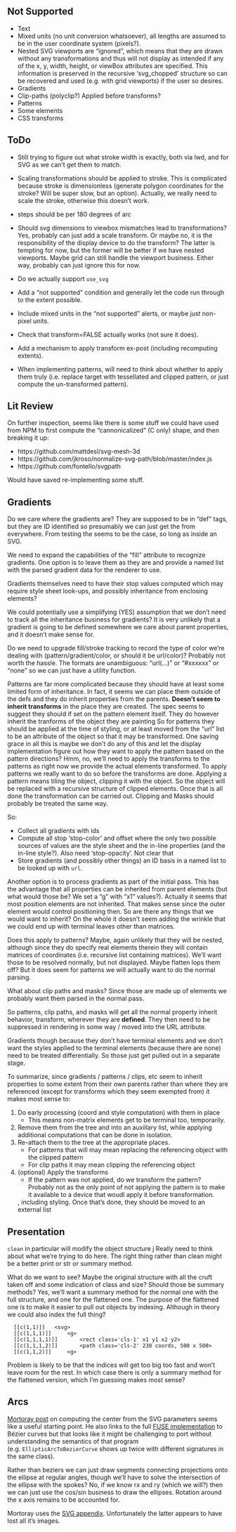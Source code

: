 
## Not Supported

* Text
* Mixed units (no unit conversion whatsoever), all lengths are assumed to be in
  the user coordinate system (pixels?).
* Nested SVG viewports are "ignored", which means that they are drawn without
  any transformations and thus will not display as intended if any of the x, y,
  width, height, or viewBox attributes are specified.  This information is
  preserved in the recursive 'svg_chopped' structure so can be recovered and
  used (e.g. with grid viewports) if the user so desires.
* Gradients
* Clip-paths (polyclip?)  Applied before transforms?
* Patterns
* Some elements
* CSS transforms

## ToDo

* Still trying to figure out what stroke width is exactly, both via lwd, and for
  SVG as we can't get them to match.

* Scaling transformations should be applied to stroke.  This is complicated
  because stroke is dimensionless (generate polygon coordinates for the stroke?
  Will be super slow, but an option).  Actually, we really need to scale the
  stroke, otherwise this doesn't work.


* steps should be per 180 degrees of arc

* Should svg dimensions to viewbox mismatches lead to transformations?  Yes,
  probably can just add a scale transform.  Or maybe no, it is the
  responsibility of the display device to do the transform?  The latter is
  tempting for now, but the former will be better if we have nested viewports.
  Maybe grid can still handle the viewport business.  Either way, probably can
  just ignore this for now.

* Do we actually support `use_svg`

* Add a "not supported" condition and generally let the code run through to the
  extent possible.

* Include mixed units in the "not supported" alerts, or maybe just non-pixel
  units.

* Check that transform=FALSE actually works (not sure it does).

* Add a mechanism to apply transform ex-post (including recomputing extents).

* When implementing patterns, will need to think about whether to apply them
  truly (i.e. replace target with tessellated and clipped pattern, or just
  compute the un-transformed pattern).

## Lit Review

On further inspection, seems like there is some stuff we could have used from
NPM to first compute the "cannonicalized" (C only) shape, and then breaking it
up:

* https://github.com/mattdesl/svg-mesh-3d
* https://github.com/jkroso/normalize-svg-path/blob/master/index.js
* https://github.com/fontello/svgpath

Would have saved re-implementing some stuff.

## Gradients

Do we care where the gradients are?  They are supposed to be in "def" tags, but
they are ID identified so presumably we can just get the from everywhere.  From
testing the seems to be the case, so long as inside an SVG.

We need to expand the capabilities of the "fill" attribute to recognize
gradients.  One option is to leave them as they are and provide a named list
with the parsed gradient data for the renderer to use.

Gradients themselves need to have their stop values computed which may require
style sheet look-ups, and possibly inheritance from enclosing elements?

We could potentially use a simplifying (YES) assumption that we don't need to
track all the inheritance business for gradients?  It is very unlikely that a
gradient is going to be defined somewhere we care about parent properties, and
it doesn't make sense for.

Do we need to upgrade fill/stroke tracking to record the type of color we're
dealing with (pattern/gradient/color, or should it be url/color)?  Probably not
worth the hassle.  The formats are unambiguous: "url(...)" or "#xxxxxx" or
"none" so we can just have a utility function.

Patterns are far more complicated because they should have at least some limited
form of inheritance.  In fact, it seems we can place them outside of the defs
and they do inherit properties from the parents.  **Doesn't seem to inherit
transforms** in the place they are created.  The spec seems to suggest they
should if set on the pattern element itself.  They do however inherit the
tranforms of the object they are painting  So for patterns they should be
applied at the time of styling, or at least moved from the "url" list to be an
attribute of the object so that it may be transformed.  One saving grace in all
this is maybe we don't do any of this and let the display implementation figure
out how they want to apply the pattern based on the pattern directions?  Hmm,
no, we'll need to apply the transforms to the patterns as right now we provide
the actual elements transformed.  To apply patterns we really want to do so
before the transforms are done.  Applying a pattern means tiling the object,
clipping it with the object.  So the object will be replaced with a recursive
structure of clipped elements.  Once that is all done the transformation can be
carried out.  Clipping and Masks should probably be treated the same way.

So:

* Collect all gradients with ids
* Compute all stop 'stop-color' and offset where the only two possible sources
  of values are the style sheet and the in-line properties (and the in-line
  style?). Also need 'stop-opacity'.  Not clear that 
* Store gradients (and possibly other things) an ID basis in a named list to be
  looked up with `url`.

Another option is to process gradients as part of the initial pass.  This has
the advantage that all properties can be inherited from parent elements (but
what would those be?  We set a "g" with "x1" values?).  Actually it seems that
most position elements are not inherited.  That makes sense since the outer
element would control positioning then.  So are there any things that we would
want to inherit?  On the whole it doesn't seem adding the wrinkle that we could
end up with terminal leaves other than matrices.

Does this apply to patterns?  Maybe, again unlikely that they will be nested,
although since they do specify real elements therein they will contain matrices
of coordinates (i.e. recursive list containing matrices).  We'll want those to
be resolved normally, but not displayed.  Maybe flatten lops them off?  But it
does seem for patterns we will actually want to do the normal parsing.

What about clip paths and masks?  Since those are made up of elements we
probably want them parsed in the normal pass.

So patterns, clip paths, and masks will get all the normal property inherit
behavior, transform, wherever they are **defined**.  They then need to be
suppressed in rendering in some way / moved into the URL attribute.

Gradients though because they don't have terminal elements and we don't want the
styles applied to the terminal elements (because there are none) need to be
treated differentially.  So those just get pulled out in a separate stage.

To summarize, since gradients / patterns / clips, etc seem to inherit properties
to some extent from their own parents rather than where they are referenced
(except for transforms which they seem exempted from) it makes most sense to:

1. Do early processing (coord and style computation)  with them in place
    * This means non-matrix elements get to be terminal too, temporarily.
2. Remove them from the tree and into an auxillary list, while applying
   additional computations that can be done in isolation.
3. Re-attach them to the tree at the appropriate places.
    * For patterns that will may mean replacing the referencing object with the
      clipped pattern
    * For clip paths it may mean clipping the referencing object
4. (optional) Apply the transforms
    * If the pattern was not applied, do we transform the pattern?  Probably not
      as the only point of not applying the pattern is to make it available to a
      device that woudl apply it before transformation.

   , including styling.  Once that's done,
they should be moved to an external list

## Presentation

`clean` in particular will modify the object structure j
Really need to think about what we're trying to do here.  The right thing
rather than clean might be a better print or str or summary method.

What do we want to see?  Maybe the original structure with all the cruft
taken off and some indication of class and size?  Should those be summary
methods?  Yes, we'll want a summary method for the normal one with the full
structure, and one for the flattened one.  The purpose of the flattened one
is to make it easier to pull out objects by indexing.  Although in theory we
could also index the full thing?

      [[c(1,1)]]   <svg>
      [[c(1,1,1)]]     <g>
      [[c(1,1,1,1)]]       <rect class='cls-1' x1 y1 x2 y2>
      [[c(1,1,1,2)]]       <path class='cls-2' 230 coords, 500 x 500>
      [[c(1,1,2)]]     <g>

Problem is likely to be that the indices will get too big too fast and won't
leave room for the rest.  In which case there is only a summary method for
the flattened version, which I'm guessing makes most sense?



## Arcs

[Mortoray post][1] on computing the center from the SVG parameters seems like a
useful starting point.  He also links to the full [FUSE implementation][2] to
Bézier curves but that looks like it might be challenging to port without
understanding the semantics of that program (e.g. `EllipticArcToBezierCurve`
shows up twice with different signatures in the same class).

[1]: https://mortoray.com/2017/02/16/rendering-an-svg-elliptical-arc-as-bezier-curves/
[2]: https://github.com/fuse-open/fuselibs/blob/ee4df9deacb400211bcc30bbd11cfa6ccf787888/Source/Fuse.Drawing.Surface/SurfaceUtil.uno

Rather than beziers we can just draw segments connecting projections onto the
ellipse at regular angles, though we'll have to solve the intersection of the
ellipse with the spokes?  No, if we know rx and ry (which we will?) then we can
just use the cos/sin business to draw the ellipses.  Rotation around the x axis
remains to be accounted for.

Mortoray uses the [SVG appendix][3].  Unfortunately the latter appears to have
lost all it's images.

[3]: https://www.w3.org/Graphics/SVG/1.1/implnote.html#ArcImplementationNotes

```
```

